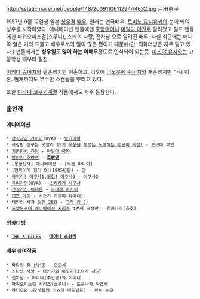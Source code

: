 http://sstatic.naver.net/people/148/200911061129444632.jpg
戸田恵子

1957년 9월 12일생
일본 [[성우]]겸 [[배우]]. 원래는 연극배우, [[토미노 요시유키]]의 눈에 띄여 성우를 시작하였다.
애니메이션 팬들에겐 [[호빵맨]]이나 [[마틸다 아쟌]]로 알려졌고 일드 팬들에겐 파워오피스걸(쇼무니), 스타의 사랑, 전차남 으로 알려진 배우.
사실 최근에는 애니쪽 일은 거의 드물고 배우로서의 일이 많은 편이기 때문에(단, 외화더빙은 자주 맡고 있다.) 팬들에게는 '''성우일도 많이 하는 여배우'''정도로 인식되어 있는듯. [[미츠야 유지]]와는 고등학생 때부터 절친.

[[이케다 슈이치]]와 결혼했지만 이혼하고, 이후에 [[이노우에 준이치]]와 재혼했지만 다시 이혼. 현재까지도 무수한 스캔들을 뿌리고 있다.

또한 [[미타니 코우키]]계열 작품에서도 자주 등장한다.

=== 출연작 ===
==== 애니메이션 ====
 * [[강식장갑 가이버]](OVA) - [[발키리아]]
 * 극장판 짱구는 못말려 15기 [[폭풍을 부르는 노래하는 엉덩이 폭탄!]] - 오코마 부인
 * [[기동전사 건담]] - [[마틸다 아쟌]]
 * [[날아라 호빵맨]] - '''[[호빵맨]]'''
 * [몽환신사] 애니메이션 - [무겐 마미야]
 * [뱀파이어 헌터 D](1985년판) - 단
 * [[싸워라! 이쿠사1]],[[모험! 이쿠사3]] - 이쿠사2
 * [[유리가면]](OVA) - [[츠키카게 치구사]]
 * [[전설거신 이데온]] - [[카라라 아지바]]
 * [[캣츠 아이]] - 키스기 히토미(유마리)
 * 태양의 사자 [[철인 28호]] - [[그라 킹 Jr]]
 * [[포켓몬스터 애니메이션 시리즈]] 4번째 극장판 - 유키나리(융호)

==== 외화더빙 ====
 * [[THE X-FILES]] - '''[[데이나 스컬리]]'''

==== 배우 참여작품 ====
 * 바람의 검 [[신선조]] - [[오토세]]
 * 스타의 사랑 - 타카기와 미도리(소속사 사장)
 * 전차남 - 야마다(주인공)의 어머니
 * 파워오피스걸 시리즈(쇼무니) - 토쿠나가 아즈사
 * 라디오의 시간(웰컴 미스터 맥도날드) - 센본 놋코
